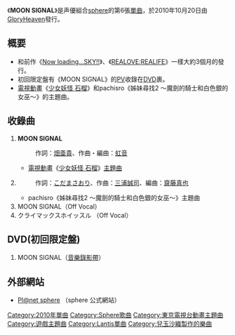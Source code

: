 {{Infobox Single
| Name           = MOON SIGNAL
| Artist         = [[sphere_(聲優團體)|sphere]]  
| Album          = 
| A-side         = 
| B-side         = クライマックスホイッスル
| Released       = 2010年10月20日
| Format         = [[單曲|單曲]]
| Recorded       = 2010年<br/>{{JPN}}  
| Genre          = [[J-POP|J-POP]]<br />（[[動畫歌曲|動畫歌曲]]）<br />（[[遊戲音樂|遊戲音樂]]）
| Length         = 16分15秒 
| Label          = [[GloryHeaven|GloryHeaven]]
| Writer         = [[畑亞貴|畑亞貴]]（作詞 #1）<br />[[虹音|虹音]]（作曲 #1）<br />[[こだまさおり|こだまさおり]]（作詞 #2）<br />[[三浦誠司|三浦誠司]]（作曲 #2）
| Producer       = 
| Certification  = 
| Chart position = 週間8位（[[ORICON|ORICON]]） 
| Last single    = [[Now_loading...SKY!!|Now loading...SKY!!]]<br />（2010年）
| This single    = '''MOON SIGNAL'''<br/>（2010年）
| Next single    = -
}}

《'''MOON SIGNAL'''》是声優組合[[sphere_(聲優團體)|sphere]]的第6張[[單曲|單曲]]，於2010年10月20日由[[GloryHeaven|GloryHeaven]]發行。

== 概要 ==
* 和前作《[[Now_loading...SKY!!|Now loading...SKY!!]]》、《[[REALOVE:REALIFE|REALOVE:REALIFE]]》一樣大約3個月的發行。
* 初回限定盤有《MOON SIGNAL》的[[PV|PV]]收錄在[[DVD|DVD]]裹。
* [[電視動畫|電視動畫]]《[[少女妖怪_石榴|少女妖怪 石榴]]》和pachisro《姊妹尋找2 〜魔劍的騎士和白色銀的女巫〜》的主題曲。

== 收錄曲 ==
# '''MOON SIGNAL'''  <!--[:]--> 
#: 作詞：[[畑亜貴|畑亜貴]]、作曲・編曲：[[虹音|虹音]]
#* [[電視動畫|電視動畫]]《[[少女妖怪_石榴|少女妖怪 石榴]]》[[主題曲|主題曲]]
# '''{{lang|ja|クライマックスホイッスル}}'''  <!--[:]--> 
#: 作詞：[[こだまさおり|こだまさおり]]、作曲：[[三浦誠司|三浦誠司]]、編曲：[[齋藤真也|齋藤真也]]
#* pachisro《姊妹尋找2 〜魔劍的騎士和白色銀的女巫〜》主題曲
# MOON SIGNAL（Off Vocal）
# クライマックスホイッスル （Off Vocal）

== DVD(初回限定盤) ==
# MOON SIGNAL（[[音樂錄影帶|音樂錄影帶]]）

== 外部網站 ==
* [http://www.planet-sphere.jp/ Pl@net sphere] {{Wayback|url=http://www.planet-sphere.jp/ |date=20110216131450 }}（sphere 公式網站）

{{sphere}}

[[Category:2010年單曲|Category:2010年單曲]]
[[Category:Sphere歌曲|Category:Sphere歌曲]]
[[Category:東京電視台動畫主題曲|Category:東京電視台動畫主題曲]]
[[Category:遊戲主題曲|Category:遊戲主題曲]]
[[Category:Lantis單曲|Category:Lantis單曲]]
[[Category:兒玉沙織製作的樂曲|Category:兒玉沙織製作的樂曲]]